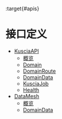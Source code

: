 :target{#apis}

# 接口定义

<TableOfContents>


  - [KusciaAPI](kusciaapis/index.mdx)
    - [概览](kusciaapis/summary_cn.mdx)
    - [Domain](kusciaapis/domain_cn.mdx)
    - [DomainRoute](kusciaapis/domainroute_cn.mdx)
    - [DomainData](kusciaapis/domaindata_cn.mdx)
    - [KusciaJob](kusciaapis/kusciajob_cn.mdx)
    - [Health](kusciaapis/health_cn.mdx)
  - [DataMesh](datamesh/index.mdx)
    - [概览](datamesh/summary_cn.mdx)
    - [DomainData](datamesh/domaindata_cn.mdx)
</TableOfContents>
